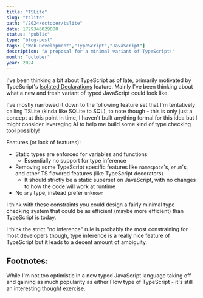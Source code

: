 ```yaml
---
title: "TSLite"
slug: "tslite"
path: "/2024/october/tslite"
date: 1729346029000
status: "public"
type: "blog-post"
tags: ["Web Development","TypeScript","JavaScript"]
description: "A proposal for a minimal variant of TypeScript!"
month: "october"
year: 2024
---
```



I've been thinking a bit about TypeScript as of late, primarily motivated by TypeScript's [Isolated Declarations](https://devblogs.microsoft.com/typescript/announcing-typescript-5-5-beta/#isolated-declarations) feature. Mainly I've been thinking about what a new and fresh variant of typed JavaScript could look like<FootnoteRef id="1" />.

I've mostly narrowed it down to the following feature set that I'm tentatively calling TSLite (kinda like SQLite to SQL), to note though - this is only just a concept at this point in time, I haven't built anything formal for this idea but I might consider leveraging AI to help me build some kind of type checking tool possibly!

Features (or lack of features):
- Static types are enforced for variables and functions
  - Essentially no support for type inference
- Removing some TypeScript specific features like `namespace`'s, `enum`'s, and other TS flavored features (like TypeScript decorators)
  - It should strictly be a static superset on JavaScript, with no changes to how the code will work at runtime
- No `any` type, instead prefer `unknown`

I think with these constraints you could design a fairly minimal type checking system that could be as efficient (maybe more efficient) than TypeScript is today.

I think the strict "no inference" rule is probably the most constraining for most developers though, type inference is a really nice feature of TypeScript but it leads to a decent amount of ambiguity.

## Footnotes:

<Footnote id="1">While I'm not too optimistic in a new typed JavaScript language taking off and gaining as much popularity as either Flow type of TypeScript - it's still an interesting thought exercise.</Footnote>
